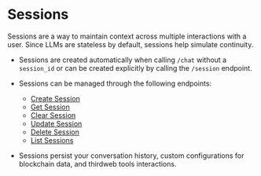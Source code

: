 
# Sessions

Sessions are a way to maintain context across multiple interactions with a user. Since LLMs are stateless by default, sessions help simulate continuity. 

- Sessions are created automatically when calling `/chat` without a `session_id` or can be created explicitly by calling the `/session` endpoint.
- Sessions can be managed through the following endpoints:
    - [Create Session](/api-reference/create-session)
    - [Get Session](/api-reference/get-session)
    - [Clear Session](/api-reference/clear-session)
    - [Update Session](/api-reference/update-session)
    - [Delete Session](/api-reference/delete-session)
    - [List Sessions](/api-reference/list-sessions)

- Sessions persist your conversation history, custom configurations for blockchain data, and thirdweb tools interactions.